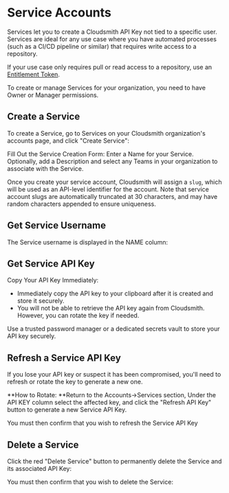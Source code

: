 
# Service Accounts

Services let you to create a Cloudsmith API Key not tied to a specific user. Services are ideal for any use case where you have automated processes (such as a CI/CD pipeline or similar) that requires write access to a repository. 

If your use case only requires pull or read access to a repository, use an [Entitlement Token](/software-distribution/entitlement-tokens).  

<Note variant="note">
  To create or manage Services for your organization, you need to have Owner or Manager permissions.
</Note>

## Create a Service

To create a Service, go to Services on your Cloudsmith organization's accounts page, and click "Create Service":

<BlockImage src={img_Screenshot_2024_10_18_at_17_04_58} alt=""></BlockImage>

Fill Out the Service Creation Form: Enter a Name for your Service. Optionally, add a Description and select any Teams in your organization to associate with the Service. 

<BlockImage src={img_Screenshot_2024_10_18_at_16_10_15} alt=""></BlockImage>

Once you create your service account, Cloudsmith will assign a `slug`, which will be used as an API-level identifier for the account. Note that service account slugs are automatically truncated at 30 characters, and may have random characters appended to ensure uniqueness.

## Get Service Username

The Service username is displayed in the NAME column:

<BlockImage src={img_Screenshot_2024_10_18_at_16_07_38} alt=""></BlockImage>

## Get Service API Key

Copy Your API Key Immediately:

- Immediately copy the API key to your clipboard after it is created and store it securely.
- You will not be able to retrieve the API key again from Cloudsmith. However, you can rotate the key if needed.

<Note variant="note" headline="Securely Store Your API Key">
  Use a trusted password manager or a dedicated secrets vault to store your API key securely.
</Note>

<BlockImage src={img_Screenshot_2024_10_18_at_16_12_55} alt=""></BlockImage>

## Refresh a Service API Key

If you lose your API key or suspect it has been compromised, you'll need to refresh or rotate the key to generate a new one.

**How to Rotate: **Return to the Accounts->Services section, Under the API KEY column select the affected key, and click the "Refresh API Key" button to generate a new Service API Key. 

<BlockImage src={img_Screenshot_2024_10_18_at_16_07_38_copy} alt=""></BlockImage>

You must then confirm that you wish to refresh the Service API Key

<BlockImage src={img_Screenshot_2024_10_18_at_16_34_29} alt=""></BlockImage>

## Delete a Service

Click the red "Delete Service" button to permanently delete the Service and its associated API Key:

<BlockImage src={img_Screenshot_2024_10_18_at_16_07_38_copy_2} alt=""></BlockImage>

You must then confirm that you wish to delete the Service: 

<BlockImage src={img_Screenshot_2024_10_18_at_16_36_18} alt=""></BlockImage>